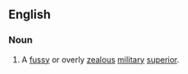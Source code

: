 ==English==

===Noun===
{{head|en|noun|head=[[bag]] [[of]] [[rations]]}}

# {{context|idiomatic|dated|WW I}} A [[fussy]] or overly [[zealous]] [[military]] [[superior]].